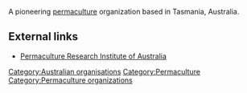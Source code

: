 A pioneering [[permaculture]] organization based in Tasmania, Australia.

== External links ==

* [http://permaculture.org.au/ Permaculture Research Institute of Australia]



{{stub}}

[[Category:Australian organisations]]
[[Category:Permaculture]]
[[Category:Permaculture organizations]]